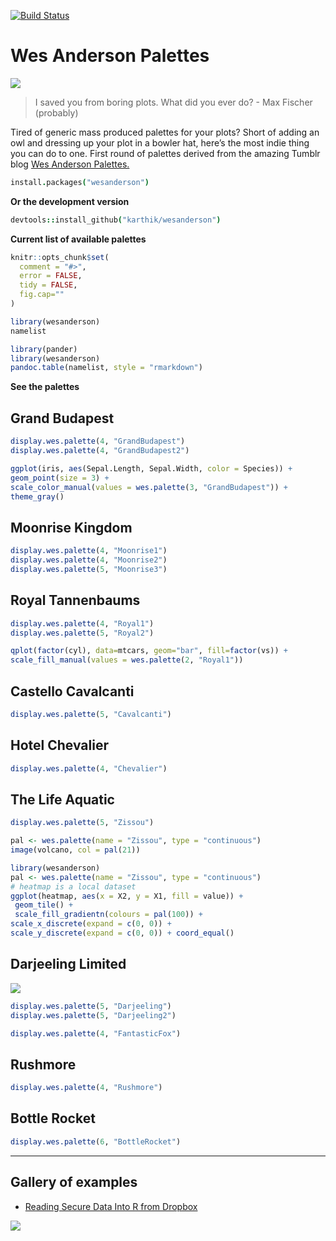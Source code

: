 [![Build Status](https://travis-ci.org/karthik/wesanderson.png)](https://travis-ci.org/karthik/wesanderson)

# Wes Anderson Palettes

![](rushmore.jpg)

> I saved you from boring plots. What did you ever do? - Max Fischer (probably)

Tired of generic mass produced palettes for your plots? Short of adding an owl and dressing up your plot in a bowler hat, here's the most indie thing you can do to one. First round of palettes derived from the amazing Tumblr blog [Wes Anderson Palettes.](http://wesandersonpalettes.tumblr.com/)

```coffee
install.packages("wesanderson")
```

__Or the development version__

```coffee
devtools::install_github("karthik/wesanderson")
```


__Current list of available palettes__

```r
knitr::opts_chunk$set(
  comment = "#>",
  error = FALSE,
  tidy = FALSE,
  fig.cap=""
)
```


```r
library(wesanderson)
namelist
```

```r
library(pander)
library(wesanderson)
pandoc.table(namelist, style = "rmarkdown")
```


__See the palettes__

## Grand Budapest

```r
display.wes.palette(4, "GrandBudapest")
display.wes.palette(4, "GrandBudapest2")
```
```r
ggplot(iris, aes(Sepal.Length, Sepal.Width, color = Species)) + 
geom_point(size = 3) + 
scale_color_manual(values = wes.palette(3, "GrandBudapest")) + 
theme_gray()
```

## Moonrise Kingdom

```r
display.wes.palette(4, "Moonrise1")
display.wes.palette(4, "Moonrise2")
display.wes.palette(5, "Moonrise3")
```

## Royal Tannenbaums

```r
display.wes.palette(4, "Royal1")
display.wes.palette(5, "Royal2")
```
```r
qplot(factor(cyl), data=mtcars, geom="bar", fill=factor(vs)) + 
scale_fill_manual(values = wes.palette(2, "Royal1"))
```


## Castello Cavalcanti

```r
display.wes.palette(5, "Cavalcanti")
```

## Hotel Chevalier

```r
display.wes.palette(4, "Chevalier")
```

## The Life Aquatic

```r
display.wes.palette(5, "Zissou")
```

```r
pal <- wes.palette(name = "Zissou", type = "continuous")
image(volcano, col = pal(21))
```


```r
library(wesanderson)
pal <- wes.palette(name = "Zissou", type = "continuous")
# heatmap is a local dataset
ggplot(heatmap, aes(x = X2, y = X1, fill = value)) +
 geom_tile() + 
 scale_fill_gradientn(colours = pal(100)) + 
scale_x_discrete(expand = c(0, 0)) +
scale_y_discrete(expand = c(0, 0)) + coord_equal() 
```


## Darjeeling Limited

![](http://i.imgur.com/Z2nJvOG.jpg)

```r
display.wes.palette(5, "Darjeeling")
display.wes.palette(5, "Darjeeling2")
```


```r
display.wes.palette(4, "FantasticFox")
```


## Rushmore

```r
display.wes.palette(4, "Rushmore")
```

## Bottle Rocket

```r
display.wes.palette(6, "BottleRocket")
```


---


## Gallery of examples

* [Reading Secure Data Into R from Dropbox](http://aaronbaggett.com/notes/2014/03/28/reading-secure-data-into-r-from-dropbox/)

![](http://i.imgur.com/rKqbzQB.png)


